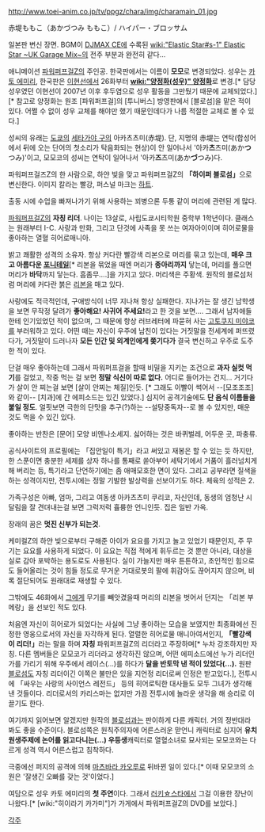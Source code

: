 http://www.toei-anim.co.jp/tv/ppgz/chara/img/charamain_01.jpg

赤堤ももこ（あかづつみ ももこ）/ ハイパー・ブロッサム

{{{#!HTML
<iframe width="560" height="315" src="http://www.youtube.com/embed/wV333P5sFmo"frameborder="0" allowfullscreen></iframe>
}}}
일본판 변신 장면. BGM이 [[DJMAX CE]]에 수록된 [[wiki:"Elastic Star#s-1" Elastic Star ~UK Garage Mix~]]의 전주 부분과 완전히 같다...

애니메이션 [[파워퍼프걸Z]]의 주인공. 한국판에서는 이름이 '''모모'''로 변경되었다.
성우는 [[카토 에미리]], 한국판은 [[이현선]]에서 26화부터 '''[[wiki:"양정화(성우)" 양정화]]'''로 변경.[* 담당 성우였던 이현선이 2007년 이후 후두염으로 성우 활동을 그만뒀기 때문에 교체되었다.][* 참고로 양정화는 원조 [파워퍼프걸]의 [투니버스] 방영판에서 [블로섬]을 맡은 적이 있다. 어쩔 수 없이 성우 교체를 해야만 했기 때문인데다가 나름 적절한 교체로 볼 수 있다.]

성씨의 유래는 [[도쿄]]의 [[세타가야 구]]의 아카츠츠미(赤堤). 단, 지명의 赤堤는 연탁(합성어에서 뒤에 오는 단어의 첫소리가 탁음화되는 현상)이 안 일어나서 '아카'''츠'''츠미(あか'''つ'''つみ)'이고, 모모코의 성씨는 연탁이 일어나서 '아카'''즈'''츠미(あか'''づ'''つみ)다.

파워퍼프걸즈Z의 한 사람으로, 하얀 빛을 맞고 파워퍼프걸Z의 '''「하이퍼 블로섬」'''으로 변신한다. 이미지 칼라는 빨강, 퍼스널 마크는 [[하트]].

출동 시에 수업을 빠져나가기 위해 사용하는 꾀병으론 두통 같이 머리에 관련된 게 많다.

[[파워퍼프걸Z]]의 '''자칭 리더'''. 나이는 13살로, 사립도쿄시티학원 중학부 1학년이다. 클래스는 원래부터 I-C. 사랑과 만화, 그리고 단것에 사족을 못 쓰는 여자아이이며 히어로물을 좋아하는 열혈 히어로매니아. 

밝고 쾌활한 성격의 소유자. 항상 커다란 빨강색 리본으로 머리를 묶고 있는데, '''매우 크고 아름다운 [[포니테일]]'''[* 리본을 묶었을 때엔 머리가 '''종아리까지''' 닿는데, 머리를 풀으면 머리가 '''바닥'''까지 닿는다. 흠좀무….]을 가지고 있다. 머리색은 주황색. 원작의 블로섬처럼 머리에 커다란 붉은 [[리본]]을 매고 있다.

사랑에도 적극적인데, 구애방식이 너무 지나쳐 항상 실패한다. 지나가는 잘 생긴 남학생을 보면 무작정 달려가 '''좋아해요! 사귀어 주세요!'''라고 한 것을 보면…. 그래서 남자애들한테 인기있었던 적이 없으며, 그 때문에 항상 러브레터에 파묻혀 사는 [[고토쿠지 미야코]]를 부러워하고 있다. 어떤 때는 자신이 우주에 남친이 있다는 거짓말을 전세계에 퍼뜨렸다가, 거짓말이 드러나자 '''모든 인간 및 외계인에게 쫒기다가''' 결국 변신하고 우주로 도주한 적이 있다.

단걸 매우 좋아하는데 그래서 파워퍼프걸을 할때 비밀을 지키는 조건으로 '''과자 실컷 먹기'''를 걸었고, 작중 먹는 걸 보면 '''정말 식신이 따로 없다.'''  어디로 들어가는 건지... 거기다가 살이 안 찌는걸 보면 [살이 안찌는 체질]인듯. [* 그래도 이빨이 썩어서 --[모조조조]와 같이-- [치과]에 간 에피소드는 있긴 있었다.] 심지어 공격기술에도 '''단 음식 이름들을 붙일 정도'''. 얼핏보면 극한의 단맛을 추구(?)하는 --설탕중독자--로 볼 수 있지만, 매운 것도 먹을 수 있긴 있다.

좋아하는 반찬은 [문어] 모양 비엔나소세지. 싫어하는 것은 바퀴벌레, 어두운 곳, 파충류.

공식사이트의 프로필에는 「집안일이 특기」라고 써있고 재봉은 할 수 있는 듯 하지만, 한 스푼이면 충분한 세제를 상자 하나를 통째로 쏟아부어 세탁기에서 거품이 흘러넘치게 해 버리는 등, 특기라고 단언하기에는 좀 애매모호한 면이 있다. 그리고 공부라면 질색을 하는 성격이지만, 전투시에는 정말 기발한 발상력을 선보이기도 하다. 체육의 성적은 2. 

가족구성은 아빠, 엄마, 그리고 여동생 아카츠츠미 쿠리코, 자신인데, 동생의 엄청난 시달림을 잘 견뎌내는걸 보면 그럭저럭 휼륭한 언니인듯. 집은 일반 가옥. 

장래의 꿈은 '''멋진 신부가 되는것'''.

케미컬Z의 하얀 빛으로부터 구해준 아이가 요요를 가지고 놀고 있었기 때문인지, 주 무기는 요요를 사용하게 되었다. 이 요요는 직접 적에게 휘두르는 것 뿐만 아니라, 대상을 실로 감아 포박하는 용도로도 사용된다. 실이 가늘지만 매우 튼튼하고, 초인적인 힘으로도 들어올리는 것이 힘들 정도로 무거운 거대로봇의 팔에 휘감아도 끊어지지 않으며, 비록 절단되어도 원래대로 재생할 수 있다. 

그밖에도 46화에서 [[그]]에게 무기를 빼앗겼을때 머리의 리본을 벗어서 던지는 「리본 부메랑」을 선보인 적도 있다.

처음엔 자신이 히어로가 되었다는 사실에 그냥 좋아하는 모습을 보였지만 최종화에선 진정한 영웅으로서의 자신을 자각하게 된다. 열렬한 히어로물 매니아여서인지, '''「빨강색이 리더!」'''라는 말을 하며 '''자칭''' 파워퍼프걸Z의 리더라고 주장하며[* 누차 강조하지만 자칭. 다른 멤버들은 모모코가 리더라고 생각하진 않으며, 어떤 에피소드에선 누가 리더인가를 가리기 위해 우주에서 레이스(…)를 하다가 '''달을 반토막 낸 적이 있었다(…).''' 원판 [[블로섬]]도 자칭 리더이긴 이쪽은 불만은 있을 지언정 리더로써 인정은 받고있다.], 전투시에 「싸우는 사랑의 사이언스 레전드」 등의 히어로틱한 대사들도 모두 그녀가 생각해낸 것들이다. 리더로서의 카리스마는 없지만 가끔 전투시에 놀라운 생각을 해 승리로 이끌기도 한다.

여기까지 읽어보면 알겠지만 원작의 [[블로섬]]과는 판이하게 다른 캐릭터. 거의 정반대라 봐도 좋을 수준이다. 블로섬쪽은 원칙주의자에 어른스러운 맏언니 캐릭터로 심지어 '''유치원생주제에 논어를 읽고다니는(...) 우등생'''캐릭터로 열혈소녀로 묘사되는 모모코와는 다르게 성격 역시 어른스럽고 침착하다.

극중에선 퍼지의 공격에 의해 [[마츠바라 카오루]]로 뒤바뀐 일이 있다.[* 이때 모모코의 소원은 '잘생긴 오빠를 갖는 것'이었다.] 

여담으로 성우 카토 에미리의 '''첫 주연'''이다. 그래서 [[러키☆스타]]에서 그걸 이용한 장난이 나왔다.[* [wiki:"히이라기 카가미"]가 가게에서 파워퍼프걸Z의 DVD를 보았다.]

[[각주]]
